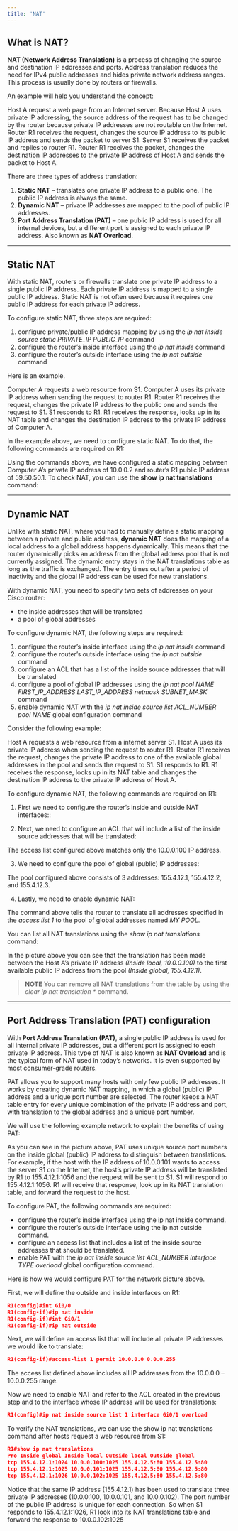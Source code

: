 ```yaml
---
title: 'NAT'
---
```


## What is NAT?

**NAT (Network Address Translation)** is a process of changing the source and destination IP addresses and ports. Address translation reduces the need for IPv4 public addresses and hides private network address ranges. This process is usually done by routers or firewalls.

An example will help you understand the concept:

[](https://drive.google.com/uc?export=view&id=1EKLJiQUJ9wBXQwommOfxTo3yzZX2bMmi)

Host A request a web page from an Internet server. Because Host A uses private IP addressing, the source address of the request has to be changed by the router because private IP addresses are not routable on the Internet. Router R1 receives the request, changes the source IP address to its public IP address and sends the packet to server S1. Server S1 receives the packet and replies to router R1. Router R1 receives the packet, changes the destination IP addresses to the private IP address of Host A and sends the packet to Host A.

There are three types of address translation:

1. **Static NAT** – translates one private IP address to a public one. The public IP address is always the same.
2. **Dynamic NAT** – private IP addresses are mapped to the pool of public IP addresses.
3. **Port Address Translation (PAT)** – one public IP address is used for all internal devices, but a different port is assigned to each private IP address. Also known as **NAT Overload**.

---

## Static NAT

With static NAT, routers or firewalls translate one private IP address to a single public IP address. Each private IP address is mapped to a single public IP address. Static NAT is not often used because it requires one public IP address for each private IP address.

To configure static NAT, three steps are required:

1. configure private/public IP address mapping by using the *ip nat inside source static PRIVATE_IP PUBLIC_IP* command
2. configure the router’s inside interface using the *ip nat inside* command
3. configure the router’s outside interface using the *ip nat outside* command

Here is an example.

[](https://drive.google.com/uc?export=view&id=1m8EurIKF0ApkWibrxPj33k-hyWFj0DXf)

Computer A requests a web resource from S1. Computer A uses its private IP address when sending the request to router R1. Router R1 receives the request, changes the private IP address to the public one and sends the request to S1. S1 responds to R1. R1 receives the response, looks up in its NAT  table and changes the destination IP address to the private IP address of Computer A.

In the example above, we need to configure static NAT. To do that, the following commands are required on R1:

[](https://drive.google.com/uc?export=view&id=18rJ1Yh7sUu5WSPh7sJc21w73XqtWtaiz)

Using the commands above, we have configured a static mapping between Computer A’s private IP address of 10.0.0.2 and router’s R1 public IP address of 59.50.50.1. To check NAT, you can use the **show ip nat translations** command:

[](https://drive.google.com/uc?export=view&id=1LefnRTPQCvfdhDxI1qXEsh0jpvB5RYKc)

---

## Dynamic NAT

Unlike with static NAT, where you had to manually define a static mapping between a private and public address, **dynamic NAT** does the mapping of a local address to a global address happens dynamically. This means that the router dynamically picks an address from the global address pool that is not currently assigned. The dynamic entry stays in the NAT translations table as long as the traffic is exchanged. The entry times out after a period of inactivity and the global IP address can be used for new translations.

With dynamic NAT, you need to specify two sets of addresses on your Cisco router:

- the inside addresses that will be translated
- a pool of global addresses

To configure dynamic NAT, the following steps are required:

1. configure the router’s inside interface using the _ip nat inside_ command
2. configure the router’s outside interface using the _ip nat outside_ command
3. configure an ACL that has a list of the inside source addresses that will be translated
4. configure a pool of global IP addresses using the *ip nat pool NAME FIRST_IP_ADDRESS LAST_IP_ADDRESS netmask SUBNET_MASK* command
5. enable dynamic NAT with the *ip nat inside source list ACL_NUMBER pool NAME* global configuration command

Consider the following example:

[](https://drive.google.com/uc?export=view&id=1ij5hzfIo1ckY_5oxr7rNuF9W6lvgRmlq)

Host A requests a web resource from a internet server S1. Host A uses its private IP address when sending the request to router R1. Router R1 receives the request, changes the private IP address to one of the available global addresses in the pool and sends the request to S1. S1 responds to R1. R1 receives the response, looks up in its NAT table and changes the destination IP address to the private IP address of Host A.

To configure dynamic NAT, the following commands are required on R1:

1. First we need to configure the router’s inside and outside NAT interfaces::

[](https://drive.google.com/uc?export=view&id=17iiUauHa_EK6aJLboqk4nwnuZxT72LVo)

2. Next, we need to configure an ACL that will include a list of the inside source addresses that will be translated:

[](https://drive.google.com/uc?export=view&id=1Ez7Ay3y9qVa_e1Q-xg69Z9PENbnl79Pp)

The access list configured above matches only the 10.0.0.100 IP address.

3. We need to configure the pool of global (public) IP addresses:

[](https://drive.google.com/uc?export=view&id=1voiq7AKRjSGS9DLtaYnOeuNXmDdXld8m)

The pool configured above consists of 3 addresses: 155.4.12.1, 155.4.12.2, and 155.4.12.3.

4. Lastly, we need to enable dynamic NAT:

[](https://drive.google.com/uc?export=view&id=14HOk9XcqyOSKs_mOR2zbbNz5u3G4DIXy)

The command above tells the router to translate all addresses specified in the _access list 1_ to the pool of global addresses named _MY POOL_.

You can list all NAT translations using the _show ip nat translations_ command:

[](https://drive.google.com/uc?export=view&id=16ULAfbdbMEO6VSCGJEtCZO_NhxalO5NX)

In the picture above you can see that the translation has been made between the Host A’s private IP address _(Inside local, 10.0.0.100)_ to the first available public IP address from the pool _(Inside global, 155.4.12.1)_.

> **NOTE**
You can remove all NAT translations from the table by using the _clear ip nat translation *_ command.

---

## Port Address Translation (PAT) configuration

With **Port Address Translation (PAT)**, a single public IP address is used for all internal private IP addresses, but a different port is assigned to each private IP address. This type of NAT is also known as **NAT Overload** and is the typical form of NAT used in today’s networks. It is even supported by most consumer-grade routers.

PAT allows you to support many hosts with only few public IP addresses. It works by creating dynamic NAT mapping, in which a global (public) IP address and a unique port number are selected. The router keeps a NAT table entry for every unique combination of the private IP address and port, with translation to the global address and a unique port number.

We will use the following example network to explain the benefits of using PAT:

[](https://drive.google.com/uc?export=view&id=1U1O_4dZfr-B6N-JcFTkEPIXFKYmmviQd)

As you can see in the picture above, PAT uses unique source port numbers on the inside global (public) IP address to distinguish between translations. For example, if the host with the IP address of 10.0.0.101 wants to access the server S1 on the Internet, the host’s private IP address will be translated by R1 to 155.4.12.1:1056 and the request will be sent to S1. S1 will respond to 155.4.12.1:1056. R1 will receive that response, look up in its NAT translation table, and forward the request to the host.

To configure PAT, the following commands are required:

- configure the router’s inside interface using the ip nat inside command.
- configure the router’s outside interface using the ip nat outside command.
- configure an access list that includes a list of the inside source addresses that should be translated.
- enable PAT with the *ip nat inside source list ACL_NUMBER interface TYPE overload* global configuration command.

Here is how we would configure PAT for the network picture above.

First, we will define the outside and inside interfaces on R1:

```json
R1(config)#int Gi0/0 
R1(config-if)#ip nat inside 
R1(config-if)#int Gi0/1 
R1(config-if)#ip nat outside
```

Next, we will define an access list that will include all private IP addresses we would like to translate:

```json
R1(config-if)#access-list 1 permit 10.0.0.0 0.0.0.255
```

The access list defined above includes all IP addresses from the 10.0.0.0 – 10.0.0.255 range.

Now we need to enable NAT and refer to the ACL created in the previous step and to the interface whose IP address will be used for translations:

```json
R1(config)#ip nat inside source list 1 interface Gi0/1 overload
```

To verify the NAT translations, we can use the show ip nat translations command after hosts request a web resource from S1:

```json
R1#show ip nat translations 
Pro Inside global Inside local Outside local Outside global
tcp 155.4.12.1:1024 10.0.0.100:1025 155.4.12.5:80 155.4.12.5:80
tcp 155.4.12.1:1025 10.0.0.101:1025 155.4.12.5:80 155.4.12.5:80
tcp 155.4.12.1:1026 10.0.0.102:1025 155.4.12.5:80 155.4.12.5:80
```

Notice that the same IP address (155.4.12.1) has been used to translate three private IP addresses (10.0.0.100, 10.0.0.101, and 10.0.0.102). The port number of the public IP address is unique for each connection. So when S1 responds to 155.4.12.1:1026, R1 look into its NAT translations table and forward the response to 10.0.0.102:1025
